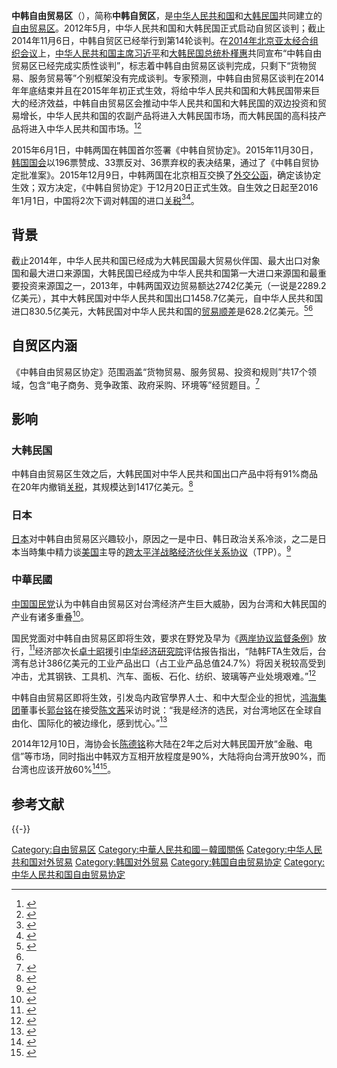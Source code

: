 '''中韩自由贸易区'''（{{lang-ko|'''한중 자유무역지대／韓中 自由貿易地帶'''}}），简称'''中韩自贸区'''，是[[中华人民共和国|中华人民共和国]]和[[大韩民国|大韩民国]]共同建立的[[自由贸易区|自由贸易区]]。2012年5月，中华人民共和国和大韩民国正式启动自贸区谈判；截止2014年11月6日，中韩自贸区已经举行到第14轮谈判。在[[2014中国APEC峰会|2014年北京亚太经合组织会议]]上，[[中华人民共和国主席|中华人民共和国主席]][[习近平|习近平]]和[[大韩民国总统|大韩民国总统]][[朴槿惠|朴槿惠]]共同宣布“中韩自由贸易区已经完成实质性谈判”，标志着中韩自由贸易区谈判完成，只剩下“货物贸易、服务贸易等”个别框架没有完成谈判。专家预测，中韩自由贸易区谈判在2014年年底结束并且在2015年年初正式生效，将给中华人民共和国和大韩民国带来巨大的经济效益，中韩自由贸易区会推动中华人民共和国和大韩民国的双边投资和贸易增长，中华人民共和国的农副产品将进入大韩民国市场，而大韩民国的高科技产品将进入中华人民共和国市场。<ref>{{cite web |url=http://money.163.com/14/1115/10/AB39IHOH00254TI5.html |title=港媒：中韩自贸区谈判“升级换代”现成果 |accessdate=2014 |publisher=网易 |work= |language=zh-hans |archive-url=https://web.archive.org/web/20141129034232/http://money.163.com/14/1115/10/AB39IHOH00254TI5.html |archive-date=2014-11-29 |dead-url=yes }}</ref><ref>{{cite web |url=http://news.163.com/14/1114/16/AB1CR7DN00014JB5.html |title=APEC通过亚太自贸区路线图 中韩自贸区结束实质性谈判（二） |accessdate=2014 |publisher=网易 |work= |language=zh-hans |archive-url=https://web.archive.org/web/20141129034232/http://news.163.com/14/1114/16/AB1CR7DN00014JB5.html |archive-date=2014-11-29 |dead-url=yes }}</ref>

2015年6月1日，中韩两国在韩国首尔签署《中韩自贸协定》。2015年11月30日，[[韩国国会|韩国国会]]以196票赞成、33票反对、36票弃权的表决结果，通过了《中韩自贸协定批准案》。2015年12月9日，中韩两国在北京相互交换了[[外交公函|外交公函]]，确定该协定生效；双方决定，《中韩自贸协定》于12月20日正式生效。自生效之日起至2016年1月1日，中国将2次下调对韩国的进口[[关税|关税]]<ref>{{cite web|url=http://news.sina.com.cn/o/2015-12-09/doc-ifxmifzc0932176.shtml|title=中韩自贸协定本月20日将正式生效|date=2015年12月9日|publisher=国际在线|work=|language=zh-hans|accessdate=2015-12-09|archive-date=2019-08-13|archive-url=https://web.archive.org/web/20190813020257/http://news.sina.com.cn/o/2015-12-09/doc-ifxmifzc0932176.shtml|dead-url=no}}</ref><ref>{{cite web|url=http://news.youth.cn/gj/201512/t20151209_7399753.htm|title=中韩自贸协定20日将正式生效|date=2015年12月9日|publisher=中国青年网|work=|language=zh-hans|accessdate=2015年12月9日|archive-date=2019年8月13日|archive-url=https://web.archive.org/web/20190813020300/http://news.youth.cn/gj/201512/t20151209_7399753.htm|dead-url=no}}</ref>。

== 背景 ==
截止2014年，中华人民共和国已经成为大韩民国最大贸易伙伴国、最大出口对象国和最大进口来源国，大韩民国已经成为中华人民共和国第一大进口来源国和最重要投资来源国之一，2013年，中韩两国双边贸易额达2742亿美元（一说是2289.2亿美元），其中大韩民国对中华人民共和国出口1458.7亿美元，自中华人民共和国进口830.5亿美元，大韩民国对中华人民共和国的[[贸易顺差|贸易顺差]]是628.2亿美元。<ref>{{cite web|url=http://stock.sohu.com/20140704/n401758029.shtml|title=中韩自贸区谈判望年底前结束 概念股一览|accessdate=2014|publisher=搜狐网|work=|language=zh-hans|deadurl=yes|archiveurl=https://web.archive.org/web/20160304201308/http://stock.sohu.com/20140704/n401758029.shtml|archivedate=2016年3月4日|df=}}</ref><ref name="tiger" />

==自贸区内涵==
《中韩自由贸易区协定》范围涵盖“货物贸易、服务贸易、投资和规则”共17个领域，包含“电子商务、竞争政策、政府采购、环境等”经贸题目。<ref>{{cite web |url=http://finance.ifeng.com/a/20141111/13263991_0.shtml |title=中韩自贸区即将落地 |accessdate=2014 |publisher=凤凰网 |work= |language=zh-hans |archive-date=2019-05-11 |archive-url=https://web.archive.org/web/20190511181735/http://finance.ifeng.com/a/20141111/13263991_0.shtml |dead-url=no }}</ref>

==影响==
===大韩民国===
中韩自由贸易区生效之后，大韩民国对中华人民共和国出口产品中将有91%商品在20年内撤销[[关税|关税]]，其规模达到1417亿美元。<ref name="tiger" >{{cite web |url=http://news.hexun.com/2014-11-13/170330312.html |title=中韩自贸区：FTAAP的“试验田” |accessdate=2014 |publisher=和讯网 |work= |language=zh-hans |archive-url=https://web.archive.org/web/20141129025938/http://news.hexun.com/2014-11-13/170330312.html |archive-date=2014-11-29 |dead-url=yes }}</ref>

===日本===
[[日本|日本]]对中韩自由贸易区兴趣较小，原因之一是中日、韩日政治关系冷淡，之二是日本当時集中精力谈[[美国|美国]]主导的[[跨太平洋战略经济伙伴关系协议|跨太平洋战略经济伙伴关系协议]]（TPP）。<ref>{{cite web |url=http://finance.ifeng.com/a/20141113/13272244_0.shtml |title=外媒：中韩自贸协定谈判见效 日本不能再旁观 |accessdate=2014 |publisher=凤凰网 |work= |language=zh-hans |archive-date=2019-05-12 |archive-url=https://web.archive.org/web/20190512142740/http://finance.ifeng.com/a/20141113/13272244_0.shtml |dead-url=no }}</ref>

===中華民國===
[[中国国民党|中国国民党]]认为中韩自由贸易区对台湾经济产生巨大威胁，因为台湾和大韩民国的产业有诸多重叠<ref>{{cite web|url= http://news.ifeng.com/a/20141114/42471564_0.shtml|title= 两岸协议监督条例复议 台湾各党甲级动员“备战”|accessdate= 2014|publisher= 凤凰网|work= |language= zh-hans|archive-date= 2019-05-12|archive-url= https://web.archive.org/web/20190512073359/http://news.ifeng.com/a/20141114/42471564_0.shtml|dead-url= no}}</ref>。

国民党面对中韩自由贸易区即将生效，要求在野党及早为《[[两岸协议监督条例|两岸协议监督条例]]》放行，<ref>{{cite web |url=http://news.ifeng.com/a/20141114/42474404_0.shtml |title=绿死卡“两岸条例” 蓝质问民进党：要卡台湾到何时 |accessdate=2014 |publisher=凤凰网 |work= |language=zh-hans |archive-date=2019-05-11 |archive-url=https://web.archive.org/web/20190511044509/http://news.ifeng.com/a/20141114/42474404_0.shtml |dead-url=no }}</ref>经济部次长[[卓士昭|卓士昭]]援引[[中华经济研究院|中华经济研究院]]评估报告指出，“陆韩FTA生效后，台湾有总计386亿美元的工业产品出口（占工业产品总值24.7%）将因关税较高受到冲击，尤其钢铁、工具机、汽车、面板、石化、纺织、玻璃等产业处境艰难。”<ref>{{cite web |url=http://news.ifeng.com/a/20141111/42444909_0.shtml |title=中韩自贸完成实质性谈判 台湾舆论称噩梦成真 |accessdate=2014 |publisher=凤凰网 |work= |language=zh-hans |archive-date=2019-05-11 |archive-url=https://web.archive.org/web/20190511063917/http://news.ifeng.com/a/20141111/42444909_0.shtml |dead-url=no }}</ref>

中韩自由贸易区即将生效，引发岛内政官學界人士、和中大型企业的担忧，[[鸿海集团|鸿海集团]]董事长[[郭台铭|郭台铭]]在接受[[陈文茜|陈文茜]]采访时说：“我是经济的选民，对台湾地区在全球自由化、国际化的被边缘化，感到忧心。”<ref>{{cite web |url=http://news.ifeng.com/a/20141116/42483028_0.shtml |title=郭台铭担忧台湾经济：人家已拿陆韩FTA的条件来谈判 |accessdate=2014 |publisher=凤凰网 |work= |language=zh-hans |archive-date=2019-05-11 |archive-url=https://web.archive.org/web/20190511021005/http://news.ifeng.com/a/20141116/42483028_0.shtml |dead-url=no }}</ref>

2014年12月10日，海协会长[[陈德铭|陈德铭]]称大陆在2年之后对大韩民国开放“金融、电信”等市场，同时指出中韩双方互相开放程度是90%，大陆将向台湾开放90%，而台湾也应该开放60%<ref>{{cite news |author= |url=http://www.huaxia.com/tslj/lasq/2014/12/4188856.html |title=海协会长陈德铭：放慢陆韩FTA 等台湾通过服贸 |newspaper=华夏经纬 |date=2014 |language=zh-hans |location= |accessdate=2014-12-13 |archive-date=2020-12-02 |archive-url=https://web.archive.org/web/20201202102006/http://www.huaxia.com/tslj/lasq/2014/12/4188856.html |dead-url=no }}</ref><ref>{{cite news |author= |url=http://news.ifeng.com/a/20141212/42704877_0.shtml |title=陈德铭：若两岸货贸谈一谈 最后跑出“月亮花”怎么办 |newspaper=凤凰网 |date=2014 |language=zh-hans |location= |accessdate=2014-12-13 |archive-date=2019-05-11 |archive-url=https://web.archive.org/web/20190511220409/http://news.ifeng.com/a/20141212/42704877_0.shtml |dead-url=no }}</ref>。

==参考文献==
{{reflist|2}}

{{-}}
{{中华人民共和国参与的自由贸易协定}}

{{DEFAULTSORT:Z中韩}}
[[Category:自由贸易区|Category:自由贸易区]]
[[Category:中華人民共和國－韓國關係|Category:中華人民共和國－韓國關係]]
[[Category:中华人民共和国对外贸易|Category:中华人民共和国对外贸易]]
[[Category:韩国对外贸易|Category:韩国对外贸易]]
[[Category:韩国自由贸易协定|Category:韩国自由贸易协定]]
[[Category:中华人民共和国自由贸易协定|Category:中华人民共和国自由贸易协定]]